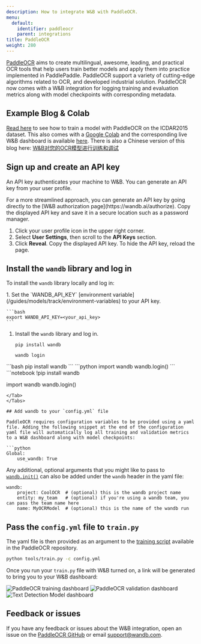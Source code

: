 ```yaml
---
description: How to integrate W&B with PaddleOCR.
menu:
  default:
    identifier: paddleocr
    parent: integrations
title: PaddleOCR
weight: 280
---
```

[PaddleOCR](https://github.com/PaddlePaddle/PaddleOCR) aims to create multilingual, awesome, leading, and practical OCR tools that help users train better models and apply them into practice implemented in PaddlePaddle. PaddleOCR support a variety of cutting-edge algorithms related to OCR, and developed industrial solution. PaddleOCR now comes with a W&B integration for logging training and evaluation metrics along with model checkpoints with corresponding metadata.

## Example Blog & Colab

[Read here](https://wandb.ai/manan-goel/text_detection/reports/Train-and-Debug-Your-OCR-Models-with-PaddleOCR-and-W-B--VmlldzoyMDUwMDIw) to see how to train a model with PaddleOCR on the ICDAR2015 dataset. This also comes with a [Google Colab](https://colab.research.google.com/drive/1id2VTIQ5-M1TElAkzjzobUCdGeJeW-nV?usp=sharing) and the corresponding live W&B dashboard is available [here](https://wandb.ai/manan-goel/text_detection). There is also a Chinese version of this blog here: [W&B对您的OCR模型进行训练和调试](https://wandb.ai/wandb_fc/chinese/reports/W-B-OCR---VmlldzoyMDk1NzE4)

## Sign up and create an API key

An API key authenticates your machine to W&B. You can generate an API key from your user profile.

<Note>
For a more streamlined approach, you can generate an API key by going directly to the [W&B authorization page](https://wandb.ai/authorize). Copy the displayed API key and save it in a secure location such as a password manager.
</Note>

1. Click your user profile icon in the upper right corner.
1. Select **User Settings**, then scroll to the **API Keys** section.
1. Click **Reveal**. Copy the displayed API key. To hide the API key, reload the page.

## Install the `wandb` library and log in

To install the `wandb` library locally and log in:

<Tabs>
<Tab title="Command Line">
1. Set the `WANDB_API_KEY` [environment variable](/guides/models/track/environment-variables) to your API key.

    ```bash
    export WANDB_API_KEY=<your_api_key>
    ```

1. Install the `wandb` library and log in.



    ```shell
    pip install wandb

    wandb login
    ```
</Tab>
<Tab title="Python">
```bash
pip install wandb
```
```python
import wandb
wandb.login()
```
</Tab>
<Tab title="Python notebook">
```notebook
!pip install wandb

import wandb
wandb.login()
```
</Tab>
</Tabs>

## Add wandb to your `config.yml` file

PaddleOCR requires configuration variables to be provided using a yaml file. Adding the following snippet at the end of the configuration yaml file will automatically log all training and validation metrics to a W&B dashboard along with model checkpoints:

```python
Global:
    use_wandb: True
```

Any additional, optional arguments that you might like to pass to [`wandb.init()`](/ref/python/functions/init) can also be added under the `wandb` header in the yaml file:

```
wandb:  
    project: CoolOCR  # (optional) this is the wandb project name 
    entity: my_team   # (optional) if you're using a wandb team, you can pass the team name here
    name: MyOCRModel  # (optional) this is the name of the wandb run
```

## Pass the `config.yml` file to `train.py`

The yaml file is then provided as an argument to the [training script](https://github.com/PaddlePaddle/PaddleOCR/blob/release/2.5/tools/train.py) available in the PaddleOCR repository.

```bash
python tools/train.py -c config.yml
```

Once you run your `train.py` file with W&B turned on, a link will be generated to bring you to your W&B dashboard:

<Frame>
    <img src="/images/integrations/paddleocr_wb_dashboard1.png" alt="PaddleOCR training dashboard"  />
</Frame>

<Frame>
    <img src="/images/integrations/paddleocr_wb_dashboard2.png" alt="PaddleOCR validation dashboard"  />
</Frame>

<Frame>
    <img src="/images/integrations/paddleocr_wb_dashboard3.png" alt="Text Detection Model dashboard"  />
</Frame>

## Feedback or issues

If you have any feedback or issues about the W&B integration, open an issue on the [PaddleOCR GitHub](https://github.com/PaddlePaddle/PaddleOCR) or email <a href="mailto:support@wandb.com">support@wandb.com</a>.